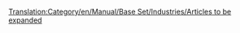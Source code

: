 [[Translation:Category/en/Manual/Base Set/Industries/Articles to be expanded]]

{{en/Bilingual box| Nl
| ''Dit is een lijst van '''artikelen die moeten worden uitgebreid'''. Verwijs a.u.b. naar het artikel voor meer informatie.''<br/>''Artikelen met {{en/S|nl/Uitbreiding}}, {{en/S|nl/Aanzet}} of {{en/S|nl/Incompleet}} templates komen automatisch hier te staan.''
| ''This is a list of '''articles that need to be expanded'''. Please refer to the article for more information.''<br/>''Articles with {{en/S|en/Expand}}, {{en/S|en/Stub}} and {{en/S|en/Incomplete}} templates automatically go here.''}}

